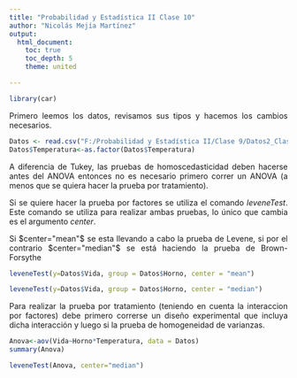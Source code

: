---
title: "Probabilidad y Estadística II Clase 10"
author: "Nicolás Mejía Martínez"
output:
  html_document:
    toc: true
    toc_depth: 5
    theme: united

---

<style>
body {
text-align: justify}
</style>


```{r}
library(car)
```

Primero leemos los datos, revisamos sus tipos y hacemos los cambios
necesarios.

```{r}
Datos <- read.csv("F:/Probabilidad y Estadística II/Clase 9/Datos2_Clase9.csv", sep=";")
Datos$Temperatura<-as.factor(Datos$Temperatura)
```

A diferencia de Tukey, las pruebas de homoscedasticidad deben hacerse antes del ANOVA entonces no es necesario primero correr un ANOVA (a menos que se quiera hacer la prueba por tratamiento).

Si se quiere hacer la prueba por factores se utiliza el comando $leveneTest$. Este comando se utiliza para realizar ambas pruebas, lo único que cambia es el argumento $center$. 

Si $center="mean"$ se esta llevando a cabo la prueba de Levene, si por el contrario $center="median"$ se está haciendo la prueba de Brown-Forsythe
```{r}
leveneTest(y=Datos$Vida, group = Datos$Horno, center = "mean")
```
```{r}
leveneTest(y=Datos$Vida, group = Datos$Horno, center = "median")
```

Para realizar la prueba por tratamiento (teniendo en cuenta la interaccion por factores) debe primero correrse un diseño experimental que incluya dicha interacción y luego si la prueba de homogeneidad de varianzas.
```{r}
Anova<-aov(Vida~Horno*Temperatura, data = Datos)
summary(Anova)
```

```{r message=FALSE, warning=FALSE}
leveneTest(Anova, center="median")
```

